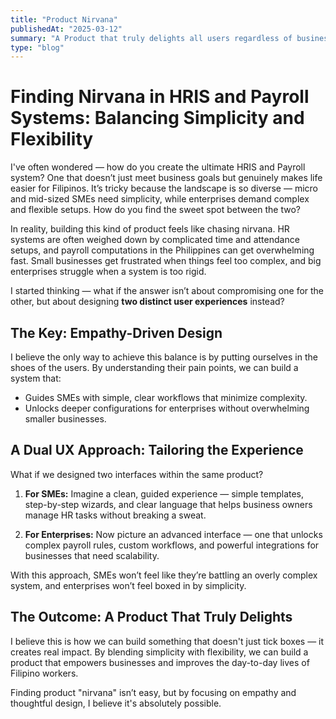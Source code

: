 ```yaml
---
title: "Product Nirvana"
publishedAt: "2025-03-12"
summary: "A Product that truly delights all users regardless of business size"
type: "blog"
---
```


# Finding Nirvana in HRIS and Payroll Systems: Balancing Simplicity and Flexibility

I've often wondered — how do you create the ultimate HRIS and Payroll system? One that doesn’t just meet business goals but genuinely makes life easier for Filipinos. It’s tricky because the landscape is so diverse — micro and mid-sized SMEs need simplicity, while enterprises demand complex and flexible setups. How do you find the sweet spot between the two?

In reality, building this kind of product feels like chasing nirvana. HR systems are often weighed down by complicated time and attendance setups, and payroll computations in the Philippines can get overwhelming fast. Small businesses get frustrated when things feel too complex, and big enterprises struggle when a system is too rigid.

I started thinking — what if the answer isn’t about compromising one for the other, but about designing **two distinct user experiences** instead?

## The Key: Empathy-Driven Design

I believe the only way to achieve this balance is by putting ourselves in the shoes of the users. By understanding their pain points, we can build a system that:

-   Guides SMEs with simple, clear workflows that minimize complexity.
-   Unlocks deeper configurations for enterprises without overwhelming smaller businesses.

## A Dual UX Approach: Tailoring the Experience

What if we designed two interfaces within the same product?

1. **For SMEs:** Imagine a clean, guided experience — simple templates, step-by-step wizards, and clear language that helps business owners manage HR tasks without breaking a sweat.

2. **For Enterprises:** Now picture an advanced interface — one that unlocks complex payroll rules, custom workflows, and powerful integrations for businesses that need scalability.

With this approach, SMEs won’t feel like they’re battling an overly complex system, and enterprises won’t feel boxed in by simplicity.

## The Outcome: A Product That Truly Delights

I believe this is how we can build something that doesn't just tick boxes — it creates real impact. By blending simplicity with flexibility, we can build a product that empowers businesses and improves the day-to-day lives of Filipino workers.

Finding product "nirvana" isn’t easy, but by focusing on empathy and thoughtful design, I believe it's absolutely possible.
